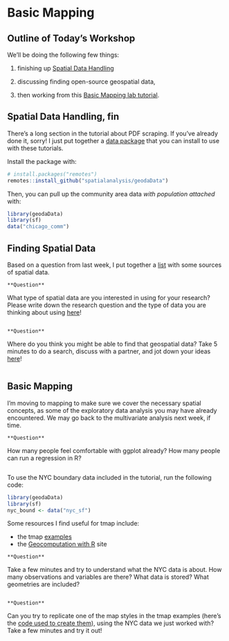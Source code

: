 # Basic Mapping

## Outline of Today's Workshop

We'll be doing the following few things:

1. finishing up [Spatial Data Handling](https://spatialanalysis.github.io/lab_tutorials/1_R_Spatial_Data_Handling.html)

2. discussing finding open-source geospatial data,

3. then working from this [Basic Mapping lab tutorial](https://spatialanalysis.github.io/lab_tutorials/4_R_Mapping.html).

## Spatial Data Handling, fin

There's a long section in the tutorial about PDF scraping. If you've already done it, sorry! I just put together a [data package](https://spatialanalysis.github.io/geodaData/) that you can install to use with these tutorials.

Install the package with:

```r
# install.packages("remotes")
remotes::install_github("spatialanalysis/geodaData")
```

Then, you can pull up the community area data *with population attached* with:
```r
library(geodaData)
library(sf)
data("chicago_comm")
```

## Finding Spatial Data

Based on a question from last week, I put together a [list](https://docs.google.com/document/d/12I9nLcBtG8fjxOxCbAt-4ifvMYuIUA0HHDIP7YFBULI/edit) with some sources of spatial data.

```block
**Question**
```
What type of spatial data are you interested in using for your research? Please write down the research question and the type of data you are thinking about using [here](https://docs.google.com/document/d/1v9GkkCspc2tT5-bVi7KrUJgUP8zHuCFfenXHCxyggPk/edit?usp=sharing)!
```block
```

```block
**Question**
```
Where do you think you might be able to find that geospatial data? Take 5 minutes to do a search, discuss with a partner, and jot down your ideas [here](https://docs.google.com/document/d/1v9GkkCspc2tT5-bVi7KrUJgUP8zHuCFfenXHCxyggPk/edit?usp=sharing)!
```block
```

## Basic Mapping

I'm moving to mapping to make sure we cover the necessary spatial concepts, as some of the exploratory data analysis you may have already encountered. We may go back to the multivariate analysis next week, if time.

```block
**Question**
```
How many people feel comfortable with ggplot already? How many people can run a regression in R?
```block
```

To use the NYC boundary data included in the tutorial, run the following code:

```r
library(geodaData)
library(sf)
nyc_bound <- data("nyc_sf")
```

Some resources I find useful for tmap include:

- the tmap [examples](https://github.com/mtennekes/tmap/#reference)
- the [Geocomputation with R](https://geocompr.robinlovelace.net/adv-map.html) site

```block
**Question**
```
Take a few minutes and try to understand what the NYC data is about. How many observations and variables are there? What data is stored? What geometries are included?
```block
```

```block
**Question**
```
Can you try to replicate one of the map styles in the tmap examples (here's the [code used to create them](https://cran.r-project.org/web/packages/tmap/vignettes/tmap-JSS-code.html)), using the NYC data we just worked with? Take a few minutes and try it out!
```block
```

